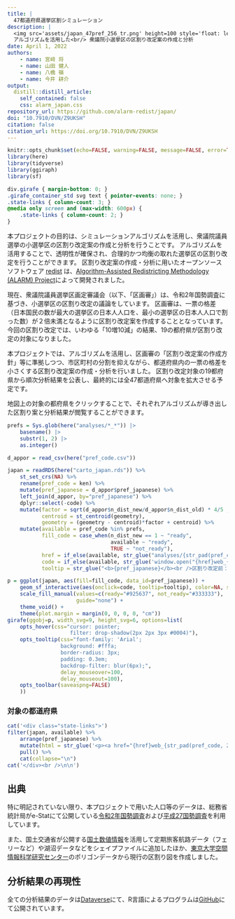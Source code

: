 ```yaml
---
title: | 
  47都道府県選挙区割シミュレーション
description: |
  <img src='assets/japan_47pref_256_tr.png' height=100 style='float: left; margin: -18px 8px -2px 0;'>
  アルゴリズムを活用した<br/> 衆議院小選挙区の区割り改定案の作成と分析
date: April 1, 2022
authors:
    - name: 宮﨑 将
    - name: 山田 健人
    - name: 八橋 嶺
    - name: 今井 耕介
output:
  distill::distill_article:
    self_contained: false
    css: alarm_japan.css
repository_url: https://github.com/alarm-redist/japan/
doi: "10.7910/DVN/Z9UKSH"
citation: false
citation_url: https://doi.org/10.7910/DVN/Z9UKSH
---
```


```r
knitr::opts_chunk$set(echo=FALSE, warning=FALSE, message=FALSE, error=TRUE)
library(here)
library(tidyverse)
library(ggiraph)
library(sf)
```

```css
div.girafe { margin-bottom: 0; }
.girafe_container_std svg text { pointer-events: none; }
.state-links { column-count: 3; }
@media only screen and (max-width: 600px) {
    .state-links { column-count: 2; }
}
```

本プロジェクトの目的は、シミュレーションアルゴリズムを活用し、衆議院議員選挙の小選挙区の区割り改定案の作成と分析を行うことです。
アルゴリズムを活用することで、透明性が確保され、合理的かつ均衡の取れた選挙区の区割り改定を行うことができます。
区割り改定案の作成・分析に用いたオープンソースソフトウェア [redist](https://alarm-redist.github.io/redist/) は、[Algorithm-Assisted Redistricting Methodology (ALARM) Project](https://alarm-redist.github.io/)によって開発されました。  

現在、衆議院議員選挙区画定審議会（以下、「区画審」）は、令和2年国勢調査に基づき、小選挙区の区割り改定の議論をしています。
区画審は、一票の格差（日本国民の数が最大の選挙区の日本人人口を、最小の選挙区の日本人人口で割った数）が２倍未満となるように区割り改定案を作成することとなっています。
今回の区割り改定では、いわゆる「10増10減」の結果、19の都府県が区割り改定の対象になりました。

本プロジェクトでは、アルゴリズムを活用し、区画審の「区割り改定案の作成方針」等に準拠しつつ、市区町村の分割を抑えながら、都道府県内の一票の格差を小さくする区割り改定案の作成・分析を行いました。
区割り改定対象の19都府県から順次分析結果を公表し、最終的には全47都道府県へ対象を拡大させる予定です。

地図上の対象の都府県をクリックすることで、それぞれアルゴリズムが導き出した区割り案と分析結果が閲覧することができます。

```r
prefs = Sys.glob(here("analyses/*_*")) |>
    basename() |>
    substr(1, 2) |>
    as.integer()
```

```r
d_appor = read_csv(here("pref_code.csv"))

japan = readRDS(here("carto_japan.rds")) %>%
    st_set_crs(NA) %>%
    rename(pref_code = ken) %>%
    mutate(pref_japanese = d_appor$pref_japanese) %>%
    left_join(d_appor, by="pref_japanese") %>%
    dplyr::select(-code) %>%
    mutate(factor = sqrt(d_appor$n_dist_new/d_appor$n_dist_old) * 4/5 ,
           centroid = st_centroid(geometry),
           geometry = (geometry - centroid)*factor + centroid) %>%
    mutate(available = pref_code %in% prefs,
           fill_code = case_when(n_dist_new == 1 ~ "ready",
                                 available ~ "ready",
                                 TRUE ~ "not_ready"),
           href = if_else(available, str_glue("analyses/{str_pad(pref_code, 2, pad = '0')}_{tolower(pref_english)}/"), "#"),
           code = if_else(available, str_glue('window.open("{href}web_{str_pad(pref_code, 2, pad = "0")}_{tolower(pref_english)}.html", "_self")'), ""),
           tooltip = str_glue("<b>{pref_japanese}</b><br />区割り改定前：{n_dist_old}席<br />区割り改定後：{n_dist_new}席"))

p = ggplot(japan, aes(fill=fill_code, data_id=pref_japanese)) +
    geom_sf_interactive(aes(onclick=code, tooltip=tooltip), color=NA, size=0.0) +
    scale_fill_manual(values=c(ready="#925637", not_ready="#333333"), 
                      guide="none") +
    theme_void() +
    theme(plot.margin = margin(0, 0, 0, 0, "cm"))
girafe(ggobj=p, width_svg=9, height_svg=6, options=list(
    opts_hover(css="cursor: pointer;
                    filter: drop-shadow(2px 2px 3px #0004)"),
    opts_tooltip(css="font-family: 'Arial'; 
                 background: #fffa; 
                 border-radius: 3px; 
                 padding: 0.3em;
                 backdrop-filter: blur(6px);",
                 delay_mouseover=100,
                 delay_mouseout=100),
    opts_toolbar(saveaspng=FALSE)
    ))
```

### 対象の都道府県 

```r
cat('<div class="state-links">')
filter(japan, available) %>%
    arrange(pref_japanese) %>%
    mutate(html = str_glue('<p><a href="{href}web_{str_pad(pref_code, 2, pad = "0")}_{tolower(pref_english)}.html">{pref_japanese}</a></p>')) %>%
    pull() %>%
    cat(collapse="\n")
cat('</div><br />\n\n')
```


## 出典 {.appendix}

特に明記されていない限り、本プロジェクトで用いた人口等のデータは、総務省統計局がe-Statにて公開している[令和2年国勢調査](https://www.e-stat.go.jp/stat-search/files?page=1&toukei=00200521&tstat=000001136464&cycle=0&tclass1=000001136472)および[平成27国勢調査](https://www.e-stat.go.jp/stat-search/files?page=1&toukei=00200521&tstat=000001080615)を利用しています。

また、国土交通省が公開する[国土数値情報](https://nlftp.mlit.go.jp/ksj/index.html)を活用して定期旅客航路データ（フェリーなど）や湖沼データなどをシェイプファイルに追加したほか、[東京大学空間情報科学研究センター](https://home.csis.u-tokyo.ac.jp/~nishizawa/senkyoku/)のポリゴンデータから現行の区割り図を作成しました。

## 分析結果の再現性 {.appendix}

全ての分析結果のデータは[Dataverse](https://doi.org/10.7910/DVN/Z9UKSH)にて、R言語によるプログラムは[GitHub](https://github.com/alarm-redist/japan)にて公開されています。

